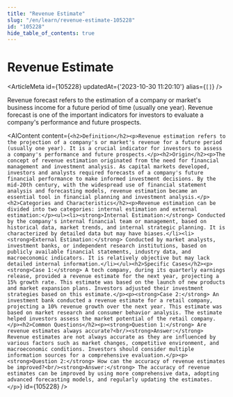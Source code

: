 ```yaml
---
title: "Revenue Estimate"
slug: "/en/learn/revenue-estimate-105228"
id: "105228"
hide_table_of_contents: true
---
```



# Revenue Estimate

<ArticleMeta id={105228} updatedAt={'2023-10-30 11:20:10'} alias={`[]`} />
<div className='border-solid border-b border-t-0 my-4 border-[var(--ifm-color-gray-300)]' />

Revenue forecast refers to the estimation of a company or market's business income for a future period of time (usually one year). Revenue forecast is one of the important indicators for investors to evaluate a company's performance and future prospects.

<AIContent content={`<h2>Definition</h2><p>Revenue estimation refers to the projection of a company's or market's revenue for a future period (usually one year). It is a crucial indicator for investors to assess a company's performance and future prospects.</p><h2>Origin</h2><p>The concept of revenue estimation originated from the need for financial management and investment analysis. As capital markets developed, investors and analysts required forecasts of a company's future financial performance to make informed investment decisions. By the mid-20th century, with the widespread use of financial statement analysis and forecasting models, revenue estimation became an essential tool in financial planning and investment analysis.</p><h2>Categories and Characteristics</h2><p>Revenue estimation can be divided into two categories: internal estimation and external estimation:</p><ul><li><strong>Internal Estimation:</strong> Conducted by the company's internal financial team or management, based on historical data, market trends, and internal strategic planning. It is characterized by detailed data but may have biases.</li><li><strong>External Estimation:</strong> Conducted by market analysts, investment banks, or independent research institutions, based on publicly available financial statements, industry data, and macroeconomic indicators. It is relatively objective but may lack detailed internal information.</li></ul><h2>Specific Cases</h2><p><strong>Case 1:</strong> A tech company, during its quarterly earnings release, provided a revenue estimate for the next year, projecting a 15% growth rate. This estimate was based on the launch of new products and market expansion plans. Investors adjusted their investment strategies based on this estimate.</p><p><strong>Case 2:</strong> An investment bank conducted a revenue estimate for a retail company, projecting a 10% revenue growth over the next year. This estimate was based on market research and consumer behavior analysis. The estimate helped investors assess the market potential of the retail company.</p><h2>Common Questions</h2><p><strong>Question 1:</strong> Are revenue estimates always accurate?<br/><strong>Answer:</strong> Revenue estimates are not always accurate as they are influenced by various factors such as market changes, competitive environment, and macroeconomic conditions. Investors should consider multiple information sources for a comprehensive evaluation.</p><p><strong>Question 2:</strong> How can the accuracy of revenue estimates be improved?<br/><strong>Answer:</strong> The accuracy of revenue estimates can be improved by using more comprehensive data, adopting advanced forecasting models, and regularly updating the estimates.</p>`} id={105228} />
